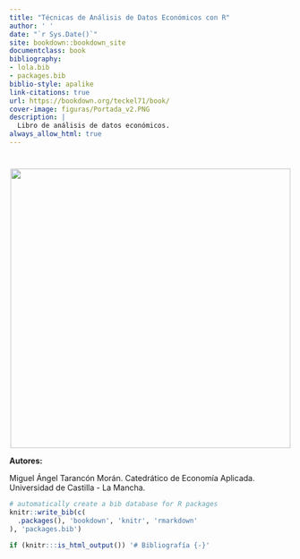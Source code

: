 ```yaml
---
title: "Técnicas de Análisis de Datos Económicos con R"
author: ' '
date: "`r Sys.Date()`"
site: bookdown::bookdown_site
documentclass: book
bibliography:
- lola.bib
- packages.bib
biblio-style: apalike
link-citations: true
url: https://bookdown.org/teckel71/book/
cover-image: figuras/Portada_v2.PNG
description: |
  Libro de análisis de datos económicos.
always_allow_html: true
---
```


# {.unnumbered}

<div style="text-align: center;">
  <img src="figuras/Portada_v2.PNG" width="500" />
</div>

**Autores:**

| Miguel Ángel Tarancón Morán. Catedrático de Economía Aplicada. Universidad de Castilla - La Mancha.

```r
# automatically create a bib database for R packages
knitr::write_bib(c(
  .packages(), 'bookdown', 'knitr', 'rmarkdown'
), 'packages.bib')
```
```r
if (knitr:::is_html_output()) '# Bibliografía {-}'
```

